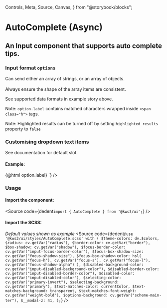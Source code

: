   Controls,
  Meta,
  Source,
  Canvas,
} from "@storybook/blocks";

<Version />

# AutoComplete (Async)
## An Input component that supports auto complete tips.

<Meta of={Stories} />
<Canvas />
<Controls />

<div className="notification is-primary is-light sb-unstyled">
  <div className="columns">
    <div className="column">
      <h3 className="subtitle">
        Input format <code>options</code>
      </h3>
      <p className="">
        Can send either an array of strings, or an array of objects.<br></br>Always
        ensure the shape of the array items are consistent.
      </p>
     <p className="">See supported data formats in example story above.</p>
      <p className="">Note: <code>option.label</code> contains matched characters wrapped inside <code>&lt;span class="h"&gt;</code> tags. </p>
      <p className="">Note: Highlighted results can be turned off by setting <code>highlighted_results</code> property to <code>false</code></p>
    </div>
    <div className="column">
      <h3 className="subtitle">Customising dropdown text items</h3>
      <p className="">See documentation for default slot.</p>
      <h4 className="subtitle">Example:</h4>
      <Source
        language="jsx"
        code={dedent`<AutoComplete
      ...other_options
      let:option>
      <span class="has-text-danger">
        {@html option.label}
      </span>
    </AutoComplete>`}
      />
    </div>
  </div>
</div>

### Usage

#### Import the component:

<Source
  code={dedent`import { AutoComplete } from '@kws3/ui';`}
/>

#### Import the SCSS:
_Default values shown as example_
<Source
  code={dedent`
      @use '@kws3/ui/styles/AutoComplete.scss' with (
        $theme-colors: dv.$colors,
        $radius: cv.getVar("radius"),
        $border-color: cv.getVar("border"),
        $box-shadow: cv.getVar("shadow"),
        $focus-border-color: cv.getVar("input-focus-border-color"),
        $focus-box-shadow-size: cv.getVar("focus-shadow-size"),
        $focus-box-shadow-color: hsl(
          cv.getVar("focus-h"),
          cv.getVar("focus-s"),
          cv.getVar("focus-l"),
          cv.getVar("focus-shadow-alpha")
        ),
        $disabled-background-color: cv.getVar("input-disabled-background-color"),
        $disabled-border-color: cv.getVar("input-disabled-border-color"),
        $disabled-color: cv.getVar("input-disabled-color"),
        $selecting-color: cv.getVar("primary-invert"),
        $selecting-background: cv.getVar("primary"),
        $text-matches-color: currentColor,
        $text-matches-background: transparent,
        $text-matches-font-weight: cv.getVar("weight-bold"),
        $options-background: cv.getVar("scheme-main-ter"),
        $__modal-z: 41,
      );
    `}
/>
